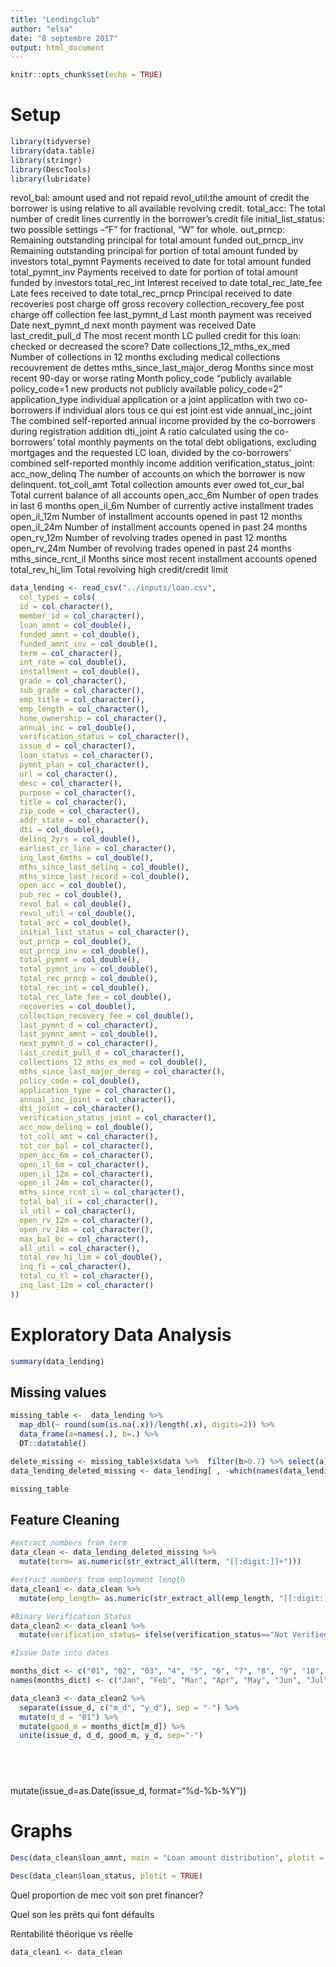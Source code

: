```yaml
---
title: "Lendingclub"
author: "elsa"
date: "8 septembre 2017"
output: html_document
---
```


```r
knitr::opts_chunk$set(echo = TRUE)
```

# Setup
```r
library(tidyverse)
library(data.table)
library(stringr)
library(DescTools)
library(lubridate)
```
revol_bal: amount used and not repaid
revol_util:the amount of credit the borrower is using relative to all available revolving credit.
total_acc: The total number of credit lines currently in the borrower's credit file
initial_list_status: two possible settings –“F” for fractional, “W” for whole.
out_prncp:	Remaining outstanding principal for total amount funded
out_prncp_inv	Remaining outstanding principal for portion of total amount funded by investors
total_pymnt	Payments received to date for total amount funded
total_pymnt_inv	Payments received to date for portion of total amount funded by investors
total_rec_int	Interest received to date
total_rec_late_fee	Late fees received to date
total_rec_prncp	Principal received to date
recoveries	post charge off gross recovery
collection_recovery_fee	post charge off collection fee
last_pymnt_d	Last month payment was received   Date
next_pymnt_d	next month payment was received  Date
last_credit_pull_d	The most recent month LC pulled credit for this loan: checked or decreased the score? Date
collections_12_mths_ex_med	Number of collections in 12 months excluding medical collections
recouvrement de dettes
mths_since_last_major_derog	Months since most recent 90-day or worse rating Month
policy_code	"publicly available policy_code=1 new products not publicly available policy_code=2"
application_type individual application or a joint application with two co-borrowers if individual alors tous ce qui est joint est vide
annual_inc_joint	The combined self-reported annual income provided by the co-borrowers during registration            addition
dti_joint	A ratio calculated using the co-borrowers' total monthly payments on the total debt obligations, excluding mortgages and the requested LC loan, divided by the co-borrowers' combined self-reported monthly income           addition
verification_status_joint: 
acc_now_delinq	The number of accounts on which the borrower is now delinquent.
tot_coll_amt	Total collection amounts ever owed
tot_cur_bal	Total current balance of all accounts
open_acc_6m	Number of open trades in last 6 months
open_il_6m	Number of currently active installment trades
open_il_12m	Number of installment accounts opened in past 12 months
open_il_24m	Number of installment accounts opened in past 24 months
open_rv_12m	Number of revolving trades opened in past 12 months
open_rv_24m	Number of revolving trades opened in past 24 months
mths_since_rcnt_il	Months since most recent installment accounts opened
total_rev_hi_lim 	Total revolving high credit/credit limit



```r
data_lending <- read_csv("../inputs/loan.csv", 
  col_types = cols(
  id = col_character(),
  member_id = col_character(),
  loan_amnt = col_double(),
  funded_amnt = col_double(),
  funded_amnt_inv = col_double(),
  term = col_character(),
  int_rate = col_double(),
  installment = col_double(),
  grade = col_character(),
  sub_grade = col_character(),
  emp_title = col_character(),
  emp_length = col_character(),
  home_ownership = col_character(),
  annual_inc = col_double(),
  verification_status = col_character(),
  issue_d = col_character(),
  loan_status = col_character(),
  pymnt_plan = col_character(),
  url = col_character(),
  desc = col_character(),
  purpose = col_character(),
  title = col_character(),
  zip_code = col_character(),
  addr_state = col_character(),
  dti = col_double(),
  delinq_2yrs = col_double(),
  earliest_cr_line = col_character(),
  inq_last_6mths = col_double(),
  mths_since_last_delinq = col_double(),
  mths_since_last_record = col_double(),
  open_acc = col_double(),
  pub_rec = col_double(),
  revol_bal = col_double(),
  revol_util = col_double(),
  total_acc = col_double(),
  initial_list_status = col_character(),
  out_prncp = col_double(),
  out_prncp_inv = col_double(),
  total_pymnt = col_double(),
  total_pymnt_inv = col_double(),
  total_rec_prncp = col_double(),
  total_rec_int = col_double(),
  total_rec_late_fee = col_double(),
  recoveries = col_double(),
  collection_recovery_fee = col_double(),
  last_pymnt_d = col_character(),
  last_pymnt_amnt = col_double(),
  next_pymnt_d = col_character(),
  last_credit_pull_d = col_character(),
  collections_12_mths_ex_med = col_double(),
  mths_since_last_major_derog = col_character(),
  policy_code = col_double(),
  application_type = col_character(),
  annual_inc_joint = col_character(),
  dti_joint = col_character(),
  verification_status_joint = col_character(),
  acc_now_delinq = col_double(),
  tot_coll_amt = col_character(),
  tot_cur_bal = col_character(),
  open_acc_6m = col_character(),
  open_il_6m = col_character(),
  open_il_12m = col_character(),
  open_il_24m = col_character(),
  mths_since_rcnt_il = col_character(),
  total_bal_il = col_character(),
  il_util = col_character(),
  open_rv_12m = col_character(),
  open_rv_24m = col_character(),
  max_bal_bc = col_character(),
  all_util = col_character(),
  total_rev_hi_lim = col_double(),
  inq_fi = col_character(),
  total_cu_tl = col_character(),
  inq_last_12m = col_character()
))
```

# Exploratory Data Analysis

```r
summary(data_lending)
```

## Missing values

```r
missing_table <-  data_lending %>% 
  map_dbl(~ round(sum(is.na(.x))/length(.x), digits=2)) %>%
  data_frame(a=names(.), b=.) %>% 
  DT::datatable()

delete_missing <- missing_table$x$data %>%  filter(b>0.7) %>% select(a) %>% unlist()
data_lending_deleted_missing <- data_lending[ , -which(names(data_lending) %in% delete_missing)]

missing_table

```

## Feature Cleaning

```r
#extract numbers from term
data_clean <- data_lending_deleted_missing %>% 
  mutate(term= as.numeric(str_extract_all(term, "[[:digit:]]+")))

#extract numbers from employment length
data_clean1 <- data_clean %>% 
  mutate(emp_length= as.numeric(str_extract_all(emp_length, "[[:digit:]]+")))

#Binary Verification Status
data_clean2 <- data_clean1 %>% 
  mutate(verification_status= ifelse(verification_status=="Not Verified", 0, 1)) 

#Issue Date into dates

months_dict <- c("01", "02", "03", "4", "5", "6", "7", "8", "9", "10", "11", "12")
names(months_dict) <- c("Jan", "Feb", "Mar", "Apr", "May", "Jun", "Jul", "Aug", "Sep", "Oct", "Nov", "Dec")

data_clean3 <- data_clean2 %>% 
  separate(issue_d, c("m_d", "y_d"), sep = "-") %>% 
  mutate(d_d = "01") %>% 
  mutate(good_m = months_dict[m_d]) %>% 
  unite(issue_d, d_d, good_m, y_d, sep="-") 

  

  
```
  mutate(issue_d=as.Date(issue_d, format="%d-%b-%Y"))

# Graphs

```r
Desc(data_clean$loan_amnt, main = "Loan amount distribution", plotit = TRUE)
```

```r
Desc(data_clean$loan_status, plotit = TRUE)
```

Quel proportion de mec voit son pret financer? 

Quel son les prêts qui font défaults

Rentabilité théorique vs réelle

```r
data_clean1 <- data_clean 
```

